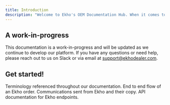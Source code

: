```yaml
---
title: Introduction
description: "Welcome to Ekho's OEM Documentation Hub. When it comes to understanding Ekho's workflows and how things work, consider this the source of truth."
---
```


## A work-in-progress

This documentation is a work-in-progress and will be updated as we continue to develop our platform. If you have any questions or need help, please reach out to us on Slack or via email at [support@ekhodealer.com](mailto:support@ekhodealer.com).

## Get started!

<CardGroup cols={2}>
	<Card
		title='Ekho Glossary'
		icon='square-1'
		href='/essentials/ekho-glossary'
	>
		Terminology referenced throughout our documentation.
	</Card>
	<Card
		title='Vehicle Order Lifecycle'
		icon='square-2'
		href='/essentials/vehicle-order-lifecycle'
	>
		End to end flow of an Ekho order.
	</Card>
	<Card
		title='Ekho Communications'
		icon='square-3'
		href='/essentials/ekho-communications'
	>
		Communications sent from Ekho and their copy.
	</Card>
	<Card title='API Reference' icon='square-4' href='/api-reference'>
		API documentation for Ekho endpoints.
	</Card>
</CardGroup>
